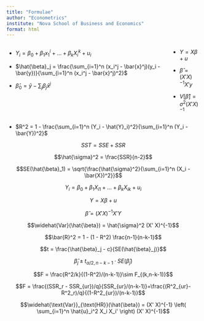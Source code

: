 ```yaml
---
title: "Formulae"
author: "Econometrics"
institute: "Nova School of Business and Economics"
format: html
---
```


::: {.columns}

::: {.column}
* $Y_i = \beta_0 + \beta_1 x_1^i + \dots + \beta_k X^k_i + u_i$

* $\hat{\beta}_j = \frac{\sum_{i=1}^n (x_i^j - \bar{x}^j)(y_i - \bar{y})}{\sum_{i=1}^n (x_i^j - \bar{x}^j)^2}$

* $\hat{\beta}_0 = \bar{y}-\sum_j \beta_j\bar{x}^j$

:::

::: {.column}

* $Y = X\beta + u$

* $\hat{\beta} = \left(X'X\right)^{-1}X'y$

* $V\left[\hat{\beta}\right]=\sigma^2 \left(X'X\right)^{-1}$

:::

:::

* $R^2 = 1 - \frac{\sum_{i=1}^n (Y_i - \hat{Y}_i)^2}{\sum_{i=1}^n (Y_i - \bar{Y})^2}$
 
$$SST=SSE+SSR$$
 
$$\hat{\sigma}^2 = \frac{SSR}{n-2}$$
 
$$SE(\hat{\beta}_1) = \sqrt{\frac{\hat{\sigma}^2}{\sum_{i=1}^n (X_i - \bar{X})^2}}$$
 
$$Y_i = \beta_0 + \beta_1 X_{i1} + \dots + \beta_k X_{ik} + u_i$$
 
$$Y = X \beta + u$$
 
$$\hat{\beta} = (X' X)^{-1} X' Y$$
 
$$\widehat{Var}(\hat{\beta}) = \hat{\sigma}^2 (X' X)^{-1}$$
 
$$\bar{R}^2 = 1 - (1 - R^2) \frac{n-1}{n-k-1}$$
 
$$t = \frac{\hat{\beta}_j - c}{SE(\hat{\beta}_j)}$$
 
$$\hat{\beta}_j \pm t_{\alpha/2, n-k-1} \cdot SE(\hat{\beta}_j)$$
 
$$F = \frac{R^2/k}{(1-R^2)/(n-k-1)}\sim F_{(k,n-k-1)}$$
 
$$F = \frac{(SSR_r - SSR_{ur})/q}{SSR_{ur}/(n-k-1)}=\frac{(R^2_{ur}-R^2_r)/q}{(1-R^2_{ur})/(n-k-1)}$$
 
$$\widehat{\text{Var}}_{\text{HR}}(\hat{\beta}) = (X' X)^{-1} \left( \sum_{i=1}^n \hat{u}_i^2 X_i X_i' \right) (X' X)^{-1}$$